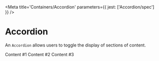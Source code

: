 

<Meta title='Containers/Accordion' parameters={{ jest: ['Accordion/spec'] }} />

# Accordion

An <LinkTo kind='Containers/Accordion' story='Default Story'>`Accordion`</LinkTo> allows users to toggle the display of
sections of content.

<Canvas>
  <Story name='Default'>
    <Accordion>
      <Accordion.Item title='Item #1' defaultExpanded>
        <Box color='default' fontScale='p3' marginBlockEnd='x16'>
          Content #1
        </Box>
      </Accordion.Item>
      <Accordion.Item title='Item #2'>
        <Box color='default' fontScale='p3' marginBlockEnd='x16'>
          Content #2
        </Box>
      </Accordion.Item>
      <Accordion.Item title='Item #3'>
        <Box color='default' fontScale='p3' marginBlockEnd='x16'>
          Content #3
        </Box>
      </Accordion.Item>
    </Accordion>
  </Story>
</Canvas>

<ArgsTable of={Accordion} />
